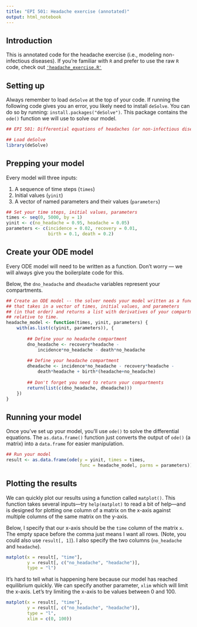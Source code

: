 ```yaml
---
title: "EPI 501: Headache exercise (annotated)"
output: html_notebook
---
```


## Introduction

This is annotated code for the headache exercise (i.e., modeling non-infectious diseases). If you're familiar with `R` and prefer to use the raw `R` code, check out [`'headache_exercise.R'`](./headache_exercise.R)

## Setting up

Always remember to load `deSolve` at the top of your code. If running the following code gives you an error, you likely need to install `deSolve`. You can do so by running: `install.packages("deSolve")`. This package contains the `ode()` function we will use to solve our model. 

```r
## EPI 501: Differential equations of headaches (or non-infectious diseases)

## Load deSolve
library(deSolve)
```

## Prepping your model

Every model will three inputs:

1. A sequence of time steps (`times`)
1. Initial values (`yinit`)
1. A vector of named parameters and their values (`parameters`)

```r
## Set your time steps, initial values, parameters
times <- seq(0, 5000, by = 1)
yinit <- c(no_headache = 0.95, headache = 0.05)
parameters <- c(incidence = 0.02, recovery = 0.01, 
                birth = 0.1, death = 0.2)
```

## Create your ODE model

Every ODE model will need to be written as a function. Don't worry --- we will always give you the boilerplate code for this. 

Below, the `dno_headache` and `dheadache` variables represent your compartments. 

```r
## Create an ODE model -- the solver needs your model written as a function
## that takes in a vector of times, initial values, and parameters 
## (in that order) and returns a list with derivatives of your compartments 
## relative to time.
headache_model <- function(times, yinit, parameters) {
    with(as.list(c(yinit, parameters)), {
        
        ## Define your no headache compartment
        dno_headache <- recovery*headache - 
            incidence*no_headache - death*no_headache 
        
        ## Define your headache compartment
        dheadache <- incidence*no_headache - recovery*headache - 
            death*headache + birth*(headache+no_headache)
        
        ## Don't forget you need to return your compartments
        return(list(c(dno_headache, dheadache)))
    })
}
```

## Running your model
Once you've set up your model, you'll use `ode()` to solve the differential equations. The `as.data.frame()` function just converts the output of `ode()` (a matrix) into a `data.frame` for easier manipulation.

```r
## Run your model
result <- as.data.frame(ode(y = yinit, times = times, 
                            func = headache_model, parms = parameters))
```

## Plotting the results

We can quickly plot our results using a function called `matplot()`. This function takes several inputs---try `help(matplot)` to read a bit of help---and is designed for plotting one column of a matrix on the x-axis against multiple columns of the same matrix on the y-axis.

Below, I specify that our x-axis should be the `time` column of the matrix `x`. The empty space before the comma just means I want all rows. (Note, you could also use `result[, 1]`). I also specify the two columns (`no_headache` and `headache`).

```r
matplot(x = result[, "time"], 
        y = result[, c("no_headache", "headache")], 
        type = "l")
```

It's hard to tell what is happening here because our model has reached equilibrium quickly. We can specify another parameter, `xlim` which will limit the x-axis. Let's try limiting the x-axis to be values between 0 and 100.

```r
matplot(x = result[, "time"], 
        y = result[, c("no_headache", "headache")], 
        type = "l", 
        xlim = c(0, 100))
```

